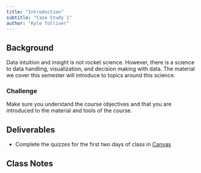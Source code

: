 ```yaml
---
title: "Introduction"
subtitle: "Case Study 1"
author: "Kyle Tolliver"
---
```


## Background

Data intuition and insight is not rocket science. However, there is a science to data handling, visualization, and decision making with data. The material we cover this semester will introduce to topics around this science.

### Challenge

Make sure you understand the course objectives and that you are introduced to the material and tools of the course.

## Deliverables

* Complete the quizzes for the first two days of class in [Canvas](https://byui.instructure.com/)

## Class Notes

